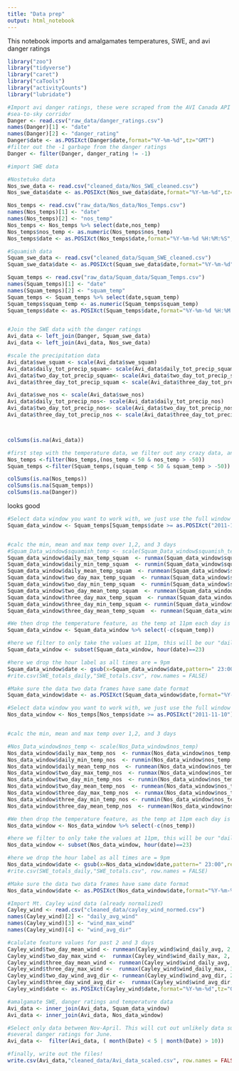 ```yaml
---
title: "Data prep"
output: html_notebook
---
```


This notebook imports and amalgamates temperatures, SWE, and avi danger ratings

```r
library("zoo")
library("tidyverse")
library("caret")
library("caTools")
library("activityCounts")
library("lubridate")
```

```r
#Import avi danger ratings, these were scraped from the AVI Canada API for the 
#sea-to-sky corridor
Danger <- read.csv("raw_data/danger_ratings.csv")
names(Danger)[1] <- "date"
names(Danger)[2] <- "danger_rating"
Danger$date <- as.POSIXct(Danger$date,format="%Y-%m-%d",tz="GMT")
#filter out the -1 garbage from the danger ratings
Danger <- filter(Danger, danger_rating != -1)

#import SWE data

#Nostetuko data
Nos_swe_data <- read.csv("cleaned_data/Nos_SWE_cleaned.csv")
Nos_swe_data$date <- as.POSIXct(Nos_swe_data$date,format="%Y-%m-%d",tz="GMT")

Nos_temps <- read.csv("raw_data/Nos_data/Nos_Temps.csv")
names(Nos_temps)[1] <- "date"
names(Nos_temps)[2] <- "nos_temp"
Nos_temps <- Nos_temps %>% select(date,nos_temp)
Nos_temps$nos_temp <- as.numeric(Nos_temps$nos_temp)
Nos_temps$date <- as.POSIXct(Nos_temps$date,format="%Y-%m-%d %H:%M:%S",tz="GMT")

#Squamish data
Squam_swe_data <- read.csv("cleaned_data/Squam_SWE_cleaned.csv")
Squam_swe_data$date <- as.POSIXct(Squam_swe_data$date,format="%Y-%m-%d",tz="GMT")

Squam_temps <- read.csv("raw_data/Squam_data/Squam_Temps.csv")
names(Squam_temps)[1] <- "date"
names(Squam_temps)[2] <- "squam_temp"
Squam_temps <- Squam_temps %>% select(date,squam_temp)
Squam_temps$squam_temp <- as.numeric(Squam_temps$squam_temp)
Squam_temps$date <- as.POSIXct(Squam_temps$date,format="%Y-%m-%d %H:%M:%S",tz="GMT")


#Join the SWE data with the danger ratings
Avi_data <- left_join(Danger, Squam_swe_data)
Avi_data <- left_join(Avi_data, Nos_swe_data)

```

```r
#scale the precipitation data
Avi_data$swe_squam <- scale(Avi_data$swe_squam)
Avi_data$daily_tot_precip_squam<- scale(Avi_data$daily_tot_precip_squam)
Avi_data$two_day_tot_precip_squam<- scale(Avi_data$two_day_tot_precip_squam)
Avi_data$three_day_tot_precip_squam <- scale(Avi_data$three_day_tot_precip_squam)

Avi_data$swe_nos <- scale(Avi_data$swe_nos)
Avi_data$daily_tot_precip_nos<- scale(Avi_data$daily_tot_precip_nos)
Avi_data$two_day_tot_precip_nos<- scale(Avi_data$two_day_tot_precip_nos)
Avi_data$three_day_tot_precip_nos <- scale(Avi_data$three_day_tot_precip_nos)



colSums(is.na(Avi_data))


```


```r
#first step with the temperature data, we filter out any crazy data, and then check for NA values
Nos_temps <-filter(Nos_temps,(nos_temp < 50 & nos_temp > -50))
Squam_temps <-filter(Squam_temps,(squam_temp < 50 & squam_temp > -50))

colSums(is.na(Nos_temps))
colSums(is.na(Squam_temps))
colSums(is.na(Danger))
```
looks good


```r

#Select data window you want to work with, we just use the full window of avi danger ratings
Squam_data_window <- Squam_temps[Squam_temps$date >= as.POSIXct("2011-11-10") & Squam_temps$date <= as.POSIXct("2019-09-30"),]


#calc the min, mean and max temp over 1,2, and 3 days
#Squam_Data_window$squamish_temp <- scale(Squam_Data_window$squamish_temp)
Squam_data_window$daily_max_temp_squam  <- runmax(Squam_data_window$squam_temp, 24, align = c("right"))
Squam_data_window$daily_min_temp_squam  <- runmin(Squam_data_window$squam_temp, 24, align = c("right"))
Squam_data_window$daily_mean_temp_squam  <- runmean(Squam_data_window$squam_temp,24,align =  c("right"))
Squam_data_window$two_day_max_temp_squam  <- runmax(Squam_data_window$squam_temp, 48, align = c("right"))
Squam_data_window$two_day_min_temp_squam  <- runmin(Squam_data_window$squam_temp, 48, align = c("right"))
Squam_data_window$two_day_mean_temp_squam  <- runmean(Squam_data_window$squam_temp,48,align =  c("right"))
Squam_data_window$three_day_max_temp_squam  <- runmax(Squam_data_window$squam_temp, 72, align = c("right"))
Squam_data_window$three_day_min_temp_squam <- runmin(Squam_data_window$squam_temp, 72, align = c("right"))
Squam_data_window$three_day_mean_temp_squam  <- runmean(Squam_data_window$squam_temp,72,align =  c("right"))

#We then drop the temperature feature, as the temp at 11pm each day is not of any particular interest to us
Squam_data_window <- Squam_data_window %>% select(-c(squam_temp))

#here we filter to only take the values at 11pm, this will be our "daily" value
Squam_data_window <- subset(Squam_data_window, hour(date)==23)

#here we drop the hour label as all times are = 9pm
Squam_data_window$date <- gsub(x=Squam_data_window$date,pattern=" 23:00",replacement="",fixed=T)
#rite.csv(SWE_totals_daily,"SWE_totals.csv", row.names = FALSE)

#Make sure the data two data frames have same date format
Squam_data_window$date <- as.POSIXct(Squam_data_window$date,format="%Y-%m-%d",tz="GMT")
```

```r
#Select data window you want to work with, we just use the full window of avi danger ratings
Nos_data_window <- Nos_temps[Nos_temps$date >= as.POSIXct("2011-11-10") & Nos_temps$date <= as.POSIXct("2019-09-30"),]


#calc the min, mean and max temp over 1,2, and 3 days

#Nos_Data_window$nos_temp <- scale(Nos_Data_window$nos_temp)
Nos_data_window$daily_max_temp_nos  <- runmax(Nos_data_window$nos_temp, 24, align = c("right"))
Nos_data_window$daily_min_temp_nos  <- runmin(Nos_data_window$nos_temp, 24, align = c("right"))
Nos_data_window$daily_mean_temp_nos  <- runmean(Nos_data_window$nos_temp,24,align =  c("right"))
Nos_data_window$two_day_max_temp_nos  <- runmax(Nos_data_window$nos_temp, 48, align = c("right"))
Nos_data_window$two_day_min_temp_nos  <- runmin(Nos_data_window$nos_temp, 48, align = c("right"))
Nos_data_window$two_day_mean_temp_nos  <- runmean(Nos_data_window$nos_temp,48,align =  c("right"))
Nos_data_window$three_day_max_temp_nos  <- runmax(Nos_data_window$nos_temp, 72, align = c("right"))
Nos_data_window$three_day_min_temp_nos <- runmin(Nos_data_window$nos_temp, 72, align = c("right"))
Nos_data_window$three_day_mean_temp_nos  <- runmean(Nos_data_window$nos_temp,72,align =  c("right"))

#We then drop the temperature feature, as the temp at 11pm each day is not of any particular interest to us
Nos_data_window <- Nos_data_window %>% select(-c(nos_temp))

#here we filter to only take the values at 11pm, this will be our "daily" value
Nos_data_window <- subset(Nos_data_window, hour(date)==23)

#here we drop the hour label as all times are = 9pm
Nos_data_window$date <- gsub(x=Nos_data_window$date,pattern=" 23:00",replacement="",fixed=T)
#rite.csv(SWE_totals_daily,"SWE_totals.csv", row.names = FALSE)

#Make sure the data two data frames have same date format
Nos_data_window$date <- as.POSIXct(Nos_data_window$date,format="%Y-%m-%d",tz="GMT")
```

```r
#Import Mt. Cayley wind data (already normalized)
Cayley_wind <- read.csv("cleaned_data/cayley_wind_normed.csv")
names(Cayley_wind)[2] <- "daily_avg_wind"
names(Cayley_wind)[3] <- "wind_max_wind"
names(Cayley_wind)[4] <- "wind_avg_dir"

#calulate feature values for past 2 and 3 days
Cayley_wind$two_day_mean_wind <- runmean(Cayley_wind$wind_daily_avg, 2, align = c("right"))
Cayley_wind$two_day_max_wind <-  runmax(Cayley_wind$wind_daily_max, 2, align = c("right"))
Cayley_wind$three_day_mean_wind <- runmean(Cayley_wind$wind_daily_avg, 3, align = c("right"))
Cayley_wind$three_day_max_wind <-  runmax(Cayley_wind$wind_daily_max, 3, align = c("right"))
Cayley_wind$two_day_wind_avg_dir <- runmean(Cayley_wind$wind_avg_dir, 2, align = c("right"))
Cayley_wind$three_day_wind_avg_dir <-  runmax(Cayley_wind$wind_avg_dir, 3, align = c("right"))
Cayley_wind$date <- as.POSIXct(Cayley_wind$date,format="%Y-%m-%d",tz="GMT")
```


```r
#amalgamate SWE, danger ratings and temperature data
Avi_data <- inner_join(Avi_data, Squam_data_window)
Avi_data <- inner_join(Avi_data, Nos_data_window)

#Select only data between Nov-April. This will cut out unlikely data such as
#several danger ratings for June. 
Avi_data <-  filter(Avi_data, ( month(Date) < 5 | month(Date) > 10))
```

```r
#finally, write out the files!
write.csv(Avi_data,"cleaned_data/Avi_data_scaled.csv", row.names = FALSE)
```

